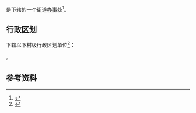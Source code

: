 {{中国乡级行政区|13/05/28/001/000}}

'''{{PAGENAMEBASE}}'''是{{PRC admin/fullname|13/05/28/001/000|3}}下辖的一个[[街道办事处|街道办事处]]<ref>{{PRC admin/ref sgc|{{PRC admin/parent|13/05/28/001/000}}}}</ref>。

== 行政区划 ==
{{PAGENAMEBASE}}下辖以下村级行政区划单位<ref>{{PRC admin/ref sgc|13/05/28/001/000}}</ref>：

{{PRC admin/children|13/05/28/001/000}}。

== 参考资料 ==
{{reflist}}

{{河北行政区划小作品}}
{{PRC admin/navcat|13/05/28/001/000}}